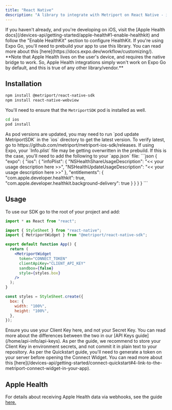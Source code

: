 ```yaml
---
title: "React Native"
description: "A library to integrate with Metriport on React Native - including Apple Health integrations."
---
```


<Info>
  If you haven't already, and you're developing on iOS, visit the [Apple Health
  docs](/devices-api/getting-started/apple-health#1-enable-healthkit) and follow the "Enable
  HealthKit" section to configure HealthKit.
</Info>

<Warning>
  If you're using Expo Go, you'll need to prebuild your app to use this library. You can read more
  about this [here](https://docs.expo.dev/workflow/customizing/). **Note that Apple Health lives on
  the user's device, and requires the native bridge to work. So, Apple Health integrations simply
  won't work on Expo Go by default, and this is true of any other library/vendor.**
</Warning>

## Installation

```sh
npm install @metriport/react-native-sdk
npm install react-native-webview
```

You'll need to ensure that the `MetriportSDK` pod is installed as well.

```sh
cd ios
pod install
```

<Info>
  As pod versions are updated, you may need to run `pod update MetriportSDK` in the `ios` directory
  to get the latest version. To verify latest, go to
  https://github.com/metriport/metriport-ios-sdk/releases.
</Info>

<Snippet file="metriport-sdk-appdelegate.mdx" />

<Info>
  If using Expo, your `Info.plist` file may be getting overwritten in the prebuild. If this is the
  case, you'll need to add the following to your `app.json` file:
  ```json
  {
    "expo": {
      "ios": {
        "infoPlist": {
          "NSHealthShareUsageDescription": "<< your usage description here >>",
          "NSHealthUpdateUsageDescription": "<< your usage description here >>"
        },
        "entitlements": {
          "com.apple.developer.healthkit": true,
          "com.apple.developer.healthkit.background-delivery": true
        }
      }
    }
  }
  ```
</Info>

## Usage

To use our SDK go to the root of your project and add:

```jsx
import * as React from "react";

import { StyleSheet } from "react-native";
import { MetriportWidget } from "@metriport/react-native-sdk";

export default function App() {
  return (
    <MetriportWidget
      token="CONNECT_TOKEN"
      clientApiKey="CLIENT_API_KEY"
      sandbox={false}
      style={styles.box}
    />
  );
}

const styles = StyleSheet.create({
  box: {
    width: "100%",
    height: "100%",
  },
});
```

<Warning>
  Ensure you use your Client Key here, and not your Secret Key. You can read more about the
  differences between the two in our [API Keys guide](/home/api-info/api-keys).
</Warning>

<Info>
  As per the guide, we recommend to store your Client Key in environment secrets, and not commit it
  in plain text to your repository.
</Info>

<Info>
  As per the Quickstart guide, you'll need to generate a token on your server before opening the
  Connect Widget. You can read more about this
  [here](/devices-api/getting-started/connect-quickstart#4-link-to-the-metriport-connect-widget-in-your-app).
</Info>

## Apple Health

For details about receiving Apple Health data via webhooks, see the guide [here.](/devices-api/getting-started/apple-health#receiving-data)
